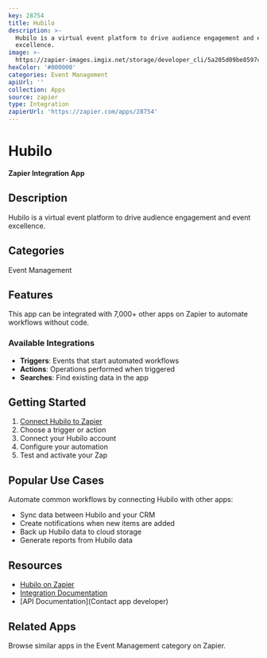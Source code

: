 ```yaml
---
key: 28754
title: Hubilo
description: >-
  Hubilo is a virtual event platform to drive audience engagement and event
  excellence.
image: >-
  https://zapier-images.imgix.net/storage/developer_cli/5a205d09be8597c931b829e1cf96fe00_3.png?auto=format%2Ccompress&ixlib=python-3.0.0&q=50
hexColor: '#000000'
categories: Event Management
apiUrl: ''
collection: Apps
source: zapier
type: Integration
zapierUrl: 'https://zapier.com/apps/28754'
---
```

# Hubilo

**Zapier Integration App**

## Description

Hubilo is a virtual event platform to drive audience engagement and event excellence.

## Categories

Event Management

## Features

This app can be integrated with 7,000+ other apps on Zapier to automate workflows without code.

### Available Integrations

- **Triggers**: Events that start automated workflows
- **Actions**: Operations performed when triggered
- **Searches**: Find existing data in the app

## Getting Started

1. [Connect Hubilo to Zapier](https://zapier.com/apps/28754)
2. Choose a trigger or action
3. Connect your Hubilo account
4. Configure your automation
5. Test and activate your Zap

## Popular Use Cases

Automate common workflows by connecting Hubilo with other apps:

- Sync data between Hubilo and your CRM
- Create notifications when new items are added
- Back up Hubilo data to cloud storage
- Generate reports from Hubilo data

## Resources

- [Hubilo on Zapier](https://zapier.com/apps/28754)
- [Integration Documentation](https://zapier.com/apps/28754/integrations)
- [API Documentation](Contact app developer)

## Related Apps

Browse similar apps in the Event Management category on Zapier.
